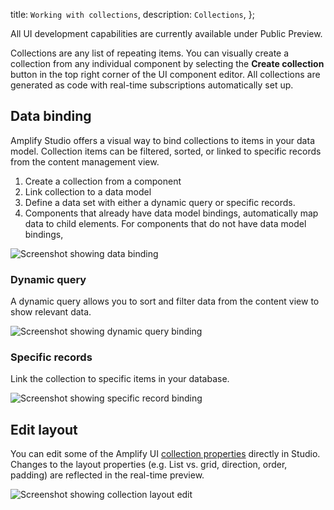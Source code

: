   title: `Working with collections`,
  description: `Collections`,
};

<Callout warning>

All UI development capabilities are currently available under Public Preview.

</Callout>

Collections are any list of repeating items. You can visually create a collection from any individual component by selecting the **Create collection** button in the top right corner of the UI component editor. All collections are generated as code with real-time subscriptions automatically set up.

## Data binding

Amplify Studio offers a visual way to bind collections to items in your data model. Collection items can be filtered, sorted, or linked to specific records from the content management view.

1. Create a collection from a component
2. Link collection to a data model
3. Define a data set with either a dynamic query or specific records.
4. Components that already have data model bindings, automatically map data to child elements. For components that do not have data model bindings, 

![Screenshot showing data binding](/images/console/ui-collections-databind.png)

### Dynamic query

A dynamic query allows you to sort and filter data from the content view to show relevant data.

![Screenshot showing dynamic query binding](/images/console/ui-collections-dynamicquery.png)

### Specific records

Link the collection to specific items in your database.

![Screenshot showing specific record binding](/images/console/ui-collections-specific.png)

## Edit layout

You can edit some of the Amplify UI [collection properties](https://ui.docs.amplify.aws/components/collection) directly in Studio. Changes to the layout properties (e.g. List vs. grid, direction, order, padding) are reflected in the real-time preview.

![Screenshot showing collection layout edit](/images/console/ui-collections-layout.png)